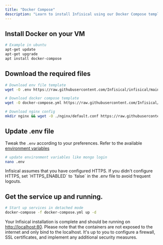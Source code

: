 ```yaml
---
title: "Docker Compose"
description: "Learn to install Infisical using our Docker Compose template"
---
```


## Install Docker on your VM

```bash
# Example in ubuntu
apt-get update
apt-get upgrade
apt install docker-compose
```

## Download the required files

```bash
# Download env file template
wget -O .env https://raw.githubusercontent.com/Infisical/infisical/main/.env.example

# Download docker compose template
wget -O docker-compose.yml https://raw.githubusercontent.com/Infisical/infisical/main/docker-compose.yml

# Download nginx config
mkdir nginx && wget -O ./nginx/default.conf https://raw.githubusercontent.com/Infisical/infisical/main/nginx/default.dev.conf
```

## Update .env file 
Tweak the `.env` according to your preferences. Refer to the available [environment variables](/self-hosting/configuration/envars)

```bash
# update environment variables like mongo login
nano .env
```

<Info>
  Infisical assumes that you have configured HTTPS. If you didn't configure HTTPS, set `HTTPS_ENABLED` to `false` in the .env file to avoid frequent logouts.
</Info>

## Get the service up and running.

```bash
# Start up services in detached mode
docker-compose -f docker-compose.yml up -d
```

Your Infisical installation is complete and should be running on [http://localhost:80](http://localhost:80). Please note that the containers are not exposed to the internet and only bind to the localhost. It's up to you to configure a firewall, SSL certificates, and implement any additional security measures.
